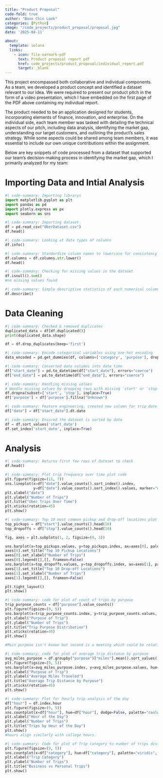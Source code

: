 ```yaml
---
title: "Product Proposal"
code-fold: true
author: "Boon Chin Look"
categories: [Python]
image: "/code_projects/product_proposal/proposal.jpg"
date: '2025-04-11'

about:
  template: solana
  links:
    - icon: file-earmark-pdf
      text: Product proposal report pdf
      href: code_projects/product_proposal/individual_report.pdf
      target: _blank
---
```

This project encompassed both collaborative and individual components. As a team, we developed a product concept and identified a dataset relevant to our idea. We were required to present our product pitch in the form of a video presentation, which I have embedded on the first page of the PDF above containing my individual report. 

The product needed to be an application designed for students, incorporating elements of finance, innovation, and enterprise. On the individual side, each team member was tasked with detailing the technical aspects of our pitch, including data analysis, identifying the market gap, understanding our target customers, and outlining the product's sales strategy. While some aspects could be shared among team members, it was essential to include our own unique contributions within the assignment.

Below are key snippets of code processed from a dataset that supported our team's decision-making process in identifying the market gap, which I primarily analyzed for my team:

# Importing Data and Intial Analysis
```python
#| code-summary: Importing librarys
import matplotlib.pyplot as plt
import pandas as pd
import plotly.express as px
import seaborn as sns
```

```python
#| code-summary: Importing dataset 
df = pd.read_csv("UberDataset.csv")
df.head()
```

```python
#| code-summary: Looking at data types of columns
df.info()
```

```python
#| code-summary: Standardize column names to lowercase for consistency
df.columns = df.columns.str.lower()
df.head()
```

```python
#| code-summary: Checking for missing values in the dataset
df.isnull().sum()
#no missing values found
```

```python
#| code-summary: Simple descriptive statistics of each numerical column
df.describe()
```

# Data Cleaning
```python
#| code-summary: Checked & removed duplicates
duplicated_data = df[df.duplicated()]
print(duplicated_data.shape)

df = df.drop_duplicates(keep='first')
```

```python
#| code-summary: Encode categorical variables using one-hot encoding
data_encoded = pd.get_dummies(df, columns=['category', 'purpose'], drop_first=True)
```

```python
#| code-summary: Converted date columns into date time
df["start_date"] = pd.to_datetime(df["start_date"], errors="coerce")
df["end_date"] = pd.to_datetime(df["end_date"], errors="coerce")
```

```python
#| code-summary: Handling missing values
# Handle missing values by dropping rows with missing 'start' or 'stop' and filling 'purpose' with 'unknown'
df.dropna(subset=['start', 'stop'], inplace=True)
df['purpose'] = df['purpose'].fillna("Unknown") 
```


```python
#| code-summary: Feature engineering, created new column for trip date
df["date"] = df["start_date"].dt.date
```

```python
#| code-summary: Ensured the dataset is sorted by date
df = df.sort_values('start_date')
df.set_index('start_date', inplace=True)
```

# Analysis

```python
#| code-summary: Returns first few rows of dataset to check
df.head()
```

```python
#| code-summary: Plot trip frequency over time plot code
plt.figure(figsize=(11, 7))
sns.lineplot(x=df["date"].value_counts().sort_index().index,
             y=df["date"].value_counts().sort_index().values, marker="o")
plt.xlabel("date")
plt.ylabel("Number of Trips")
plt.title("Uber Trips Over Time")
plt.xticks(rotation=45)
plt.show()
```

```python
#| code-summary: Top 10 most common pickup and drop-off locations plot code
top_pickups = df["start"].value_counts().head(10)
top_dropoffs = df["stop"].value_counts().head(10)

fig, axes = plt.subplots(1, 2, figsize=(9, 3))

sns.barplot(x=top_pickups.values, y=top_pickups.index, ax=axes[0], palette="Blues_r", hue=top_pickups.index, dodge=False)  
axes[0].set_title("Top 10 Pickup Locations")
axes[0].set_xlabel("Number of Trips")
axes[0].legend([],[], frameon=False)  
sns.barplot(x=top_dropoffs.values, y=top_dropoffs.index, ax=axes[1], palette="Greens_r", hue=top_dropoffs.index, dodge=False)
axes[1].set_title("Top 10 Drop-off Locations")
axes[1].set_xlabel("Number of Trips")
axes[1].legend([],[], frameon=False) 

plt.tight_layout()
plt.show()
```

```python
#| code-summary: code for plot of count of trips by purpose 
trip_purpose_counts = df["purpose"].value_counts()
plt.figure(figsize=(9, 5))
sns.barplot(x=trip_purpose_counts.index, y=trip_purpose_counts.values, hue=trip_purpose_counts.index, palette="Oranges", legend=False) 
plt.xlabel("Purpose of Trip")
plt.ylabel("Number of Trips")
plt.title("Trip Purpose Distribution")
plt.xticks(rotation=45)
plt.show()

#Main purpose isn't known but second is a meeting which could be relative to commuting with commuting having little, below we see it has the highest average distance by purpose, which backs up our product in relation a student carpooling application which would aid in their commute.
```

```python
#| code-summary: code for plot of average trip distance by purpose
avg_miles_purpose = df.groupby("purpose")["miles"].mean().sort_values()
plt.figure(figsize=(9, 5))
sns.barplot(x=avg_miles_purpose.index, y=avg_miles_purpose.values, hue=avg_miles_purpose.index, dodge=False, palette="Blues", legend=False)  
plt.xlabel("Purpose of Trip")
plt.ylabel("Average Miles Traveled")
plt.title("Average Trip Distance by Purpose")
plt.xticks(rotation=45)
plt.show()
```

```python
#| code-summary: Plot for hourly trip analysis of the day
df["hour"] = df.index.hour
plt.figure(figsize=(9, 5))
sns.countplot(x=df["hour"], hue=df["hour"], dodge=False, palette="coolwarm", legend=False) 
plt.xlabel("Hour of the Day")
plt.ylabel("Number of Trips")
plt.title("Trips by Hour of the Day")
plt.show()
#hours align similarly with college hours.
```

```python
#| code-summary: Code for plot of Trip category to number of trips distribution
plt.figure(figsize=(9, 5))
sns.countplot(x=df["category"], hue=df["category"], palette="viridis", legend=False)
plt.xlabel("Trip Category")
plt.ylabel("Number of Trips")
plt.title("Business vs Personal Trips")
plt.show()
```